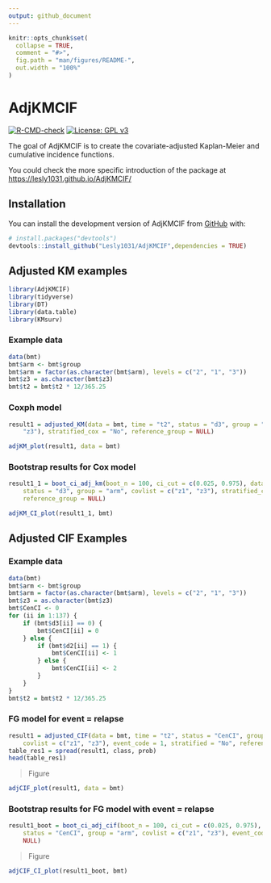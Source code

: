 ```yaml
---
output: github_document
---
```


<!-- README.md is generated from README.Rmd. Please edit that file -->

```r
knitr::opts_chunk$set(
  collapse = TRUE,
  comment = "#>",
  fig.path = "man/figures/README-",
  out.width = "100%"
)
```

# AdjKMCIF

<!-- badges: start -->
[![R-CMD-check](https://github.com/Lesly1031/AdjKM_CIF/actions/workflows/R-CMD-check.yaml/badge.svg)](https://github.com/Lesly1031/AdjKM_CIF/actions/workflows/R-CMD-check.yaml)
[![License: GPL v3](https://img.shields.io/badge/License-GPLv3-blue.svg)](https://www.gnu.org/licenses/gpl-3.0)
<!-- badges: end -->

The goal of AdjKMCIF is to create the covariate-adjusted Kaplan-Meier and cumulative incidence functions.

You could check the more specific introduction of the package at <https://lesly1031.github.io/AdjKMCIF/>

## Installation

You can install the development version of AdjKMCIF from [GitHub](https://github.com/) with:

``` r
# install.packages("devtools")
devtools::install_github("Lesly1031/AdjKMCIF",dependencies = TRUE)
```

## Adjusted KM examples

```r
library(AdjKMCIF)
library(tidyverse)
library(DT)
library(data.table)
library(KMsurv)
```

### Example data

```r
data(bmt)
bmt$arm <- bmt$group
bmt$arm = factor(as.character(bmt$arm), levels = c("2", "1", "3"))
bmt$z3 = as.character(bmt$z3)
bmt$t2 = bmt$t2 * 12/365.25
```

### Coxph model

```r
result1 = adjusted_KM(data = bmt, time = "t2", status = "d3", group = "arm", covlist = c("z1",
    "z3"), stratified_cox = "No", reference_group = NULL)
```

```r
adjKM_plot(result1, data = bmt)
```

### Bootstrap results for Cox model

```r
result1_1 = boot_ci_adj_km(boot_n = 100, ci_cut = c(0.025, 0.975), data = bmt, time = "t2",
    status = "d3", group = "arm", covlist = c("z1", "z3"), stratified_cox = "No",
    reference_group = NULL)
```

```r
adjKM_CI_plot(result1_1, bmt)
```

## Adjusted CIF Examples

### Example data

```r
data(bmt)
bmt$arm <- bmt$group
bmt$arm = factor(as.character(bmt$arm), levels = c("2", "1", "3"))
bmt$z3 = as.character(bmt$z3)
bmt$CenCI <- 0
for (ii in 1:137) {
    if (bmt$d3[ii] == 0) {
        bmt$CenCI[ii] = 0
    } else {
        if (bmt$d2[ii] == 1) {
            bmt$CenCI[ii] <- 1
        } else {
            bmt$CenCI[ii] <- 2
        }
    }
}
bmt$t2 = bmt$t2 * 12/365.25
```


### FG model for event = relapse

```r
result1 = adjusted_CIF(data = bmt, time = "t2", status = "CenCI", group = "arm",
    covlist = c("z1", "z3"), event_code = 1, stratified = "No", reference_group = NULL)
table_res1 = spread(result1, class, prob)
head(table_res1)
```

> Figure

```r
adjCIF_plot(result1, data = bmt)
```

### Bootstrap results for FG model with event = relapse

```r
result1_boot = boot_ci_adj_cif(boot_n = 100, ci_cut = c(0.025, 0.975), data = bmt, time = "t2",
    status = "CenCI", group = "arm", covlist = c("z1", "z3"), event_code = 1, "No",
    NULL)
```

> Figure 

```r
adjCIF_CI_plot(result1_boot, bmt)
```
